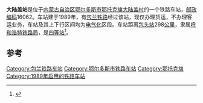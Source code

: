{{noteTA
|1=zh-cn:始发车次; zh-hk:列車班次;
|2=zh-cn:车次; zh-hk:班次;
}}
{{Infobox China railway station 
|车站名称 = 大陆盖站
|车站名称拼音 = 
|车站地址 = [[内蒙古自治区|内蒙古自治区]][[鄂尔多斯市|鄂尔多斯市]][[鄂托克旗|鄂托克旗]]
|归属 = [[呼和浩特铁路局|呼和浩特铁路局]]
|车站等级 = [[四等站_(中铁)|四等站]]
|线路 = [[包兰铁路|包兰铁路]]
|使用状态 = 已撤销
}}
'''大陆盖站'''是位于[[内蒙古自治区|内蒙古自治区]][[鄂尔多斯市|鄂尔多斯市]][[鄂托克旗|鄂托克旗]][[大陆盖村|大陆盖村]]的一个铁路车站，[[邮政编码|邮政编码]]16062。车站建于1989年，有[[包兰铁路|包兰铁路]]经过该站，现仅办理货运，不办理客运业务，车站及其上下行区间均为[[电气化|电气化]]区段。车站距离[[包头站|包头站]]298[[公里|公里]]，隶属[[呼和浩特铁路局|呼和浩特铁路局]]，是[[四等站_(中铁)|四等站]]<ref>{{Cite book|title=中国铁路站名词典|last=[[孙本祥|孙本祥]]主编|first=|publisher=北京：[[中国铁道出版社|中国铁道出版社]]|year=2003.04|isbn=7-113-03941-3|location=|pages=618-622}}</ref>。

==参考==
{{reflist}}

{{start rail box}}
{{s-inop|[[磨石沟站|磨石沟站]]}}
{{s-line|[[包兰铁路|包兰铁路]]<br />← 7km 大陆盖站 9km →}}
{{s-inop|[[桃司兔站|桃司兔站]]}}
{{end box}}
{{包兰铁路}}
{{铁路车站小作品}}
{{内蒙古小作品}}

[[Category:包兰铁路车站|Category:包兰铁路车站]]
[[Category:鄂尔多斯市铁路车站|Category:鄂尔多斯市铁路车站]]
[[Category:鄂托克旗|Category:鄂托克旗]]
[[Category:1989年启用的铁路车站|Category:1989年启用的铁路车站]]